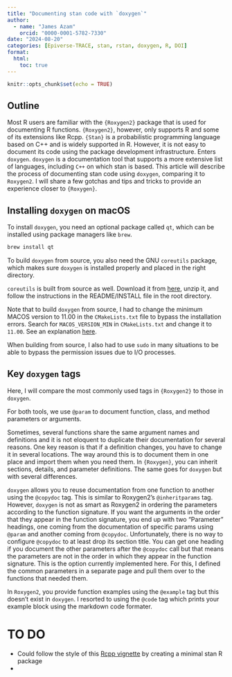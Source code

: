```yaml
---
title: "Documenting stan code with `doxygen`"
author:
  - name: "James Azam"
    orcid: "0000-0001-5782-7330"
date: "2024-08-20"
categories: [Epiverse-TRACE, stan, rstan, doxygen, R, DOI]
format:
  html:
    toc: true
---
```


```r
knitr::opts_chunk$set(echo = TRUE)
```

## Outline

Most R users are familiar with the `{Roxygen2}` package that is used for documenting R functions. `{Roxygen2}`, however, only supports R and some of its extensions like Rcpp. `{Stan}` is a probabilistic programming language based on C++ and is widely supported in R. However, it is not easy to document its code using the package development infrastructure. Enters `doxygen`. `doxygen` is a documentation tool that supports a more extensive list of languages, including `C++` on which stan is based. This article will describe the process of documenting stan code using `doxygen`, comparing it to `Roxygen2`. I will share a few gotchas and tips and tricks to provide an experience closer to `{Roxygen}`.

## Installing `doxygen` on macOS

To install `doxygen`, you need an optional package called `qt`, which can be installed using package managers like `brew`.

```bash
brew install qt
```

To build `doxygen` from source, you also need the GNU `coreutils` package, which makes sure `doxygen` is installed properly and placed in the right directory.

`coreutils` is built from source as well. Download it from [here](https://www.gnu.org/software/coreutils/), unzip it, and follow the instructions in the README/INSTALL file in the root directory.

Note that to build `doxygen` from source, I had to change the minimum MACOS version to 11.00 in the `CMakeLists.txt` file to bypass the installation errors. Search for `MACOS_VERSION_MIN` in `CMakeLists.txt` and change it to `11.00`. See an explanation [here](https://github.com/CefView/QCefView/issues/341#issuecomment-1814708900).

When building from source, I also had to use `sudo` in many situations to be able to bypass the permission issues due to I/O processes.

## Key `doxygen` tags

Here, I will compare the most commonly used tags in `{Roxygen2}` to those in `doxygen`.

For both tools, we use `@param` to document function, class, and method parameters or arguments.

Sometimes, several functions share the same argument names and definitions and it is not eloquent to duplicate their documentation for several reasons. One key reason is that if a definition changes, you have to change it in several locations. The way around this is to document them in one place and import them when you need them. In `{Roxygen}`, you can inherit sections, details, and parameter definitions. The same goes for `doxygen` but with several differences.

`doxygen` allows you to reuse documentation from one function to another using the `@copydoc` tag. This is similar to Roxygen2's `@inheritparams` tag. However, `doxygen` is not as smart as Roxygen2 in ordering the parameters according to the function signature. If you want the arguments in the order that they appear in the function signature, you end up with two "Parameter" headings, one coming from the documentation of specific params using `@param` and another coming from `@copydoc`. Unfortunately, there is no way to configure `@copydoc` to at least drop its section title. You can get one heading if you document the other parameters after the `@copydoc` call but that means the parameters are not in the order in which they appear in the function signature. This is the option currently implemented here. For this, I defined the common parameters in a separate page and pull them over to the functions that needed them.

In `Roxygen2`, you provide function examples using the `@example` tag but this doesn't exist in `doxygen`. I resorted to using the `@code` tag which prints your example block using the markdown code formater.

# TO DO

- Could follow the style of this [Rcpp vignette](https://gallery.rcpp.org/articles/documenting-rcpp-packages/) by creating a minimal stan R package
-